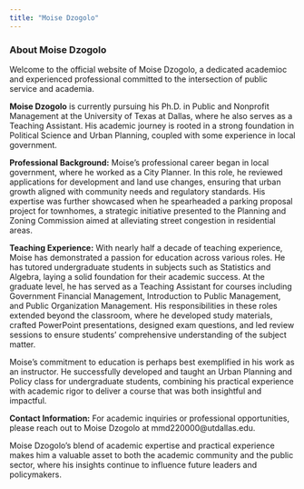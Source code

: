 ---
title: "Moise Dzogolo"
---

### About Moise Dzogolo

Welcome to the official website of Moise Dzogolo, a dedicated academioc and experienced professional committed to the intersection of public service and academia.

**Moise Dzogolo** is currently pursuing his Ph.D. in Public and Nonprofit Management at the University of Texas at Dallas, where he also serves as a Teaching Assistant. His academic journey is rooted in a strong foundation in Political Science and Urban Planning, coupled with some experience in local government.

**Professional Background:** Moise's professional career began in local government, where he worked as a City Planner. In this role, he reviewed applications for development and land use changes, ensuring that urban growth aligned with community needs and regulatory standards. His expertise was further showcased when he spearheaded a parking proposal project for townhomes, a strategic initiative presented to the Planning and Zoning Commission aimed at alleviating street congestion in residential areas.

**Teaching Experience:** With nearly half a decade of teaching experience, Moise has demonstrated a passion for education across various roles. He has tutored undergraduate students in subjects such as Statistics and Algebra, laying a solid foundation for their academic success. At the graduate level, he has served as a Teaching Assistant for courses including Government Financial Management, Introduction to Public Management, and Public Organization Management. His responsibilities in these roles extended beyond the classroom, where he developed study materials, crafted PowerPoint presentations, designed exam questions, and led review sessions to ensure students' comprehensive understanding of the subject matter.

Moise’s commitment to education is perhaps best exemplified in his work as an instructor. He successfully developed and taught an Urban Planning and Policy class for undergraduate students, combining his practical experience with academic rigor to deliver a course that was both insightful and impactful.

**Contact Information:** For academic inquiries or professional opportunities, please reach out to Moise Dzogolo at mmd220000\@utdallas.edu.

Moise Dzogolo's blend of academic expertise and practical experience makes him a valuable asset to both the academic community and the public sector, where his insights continue to influence future leaders and policymakers.
